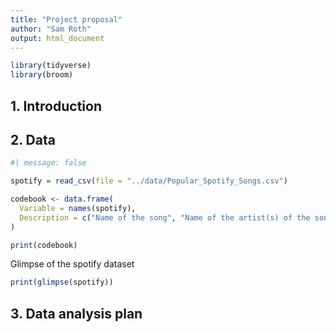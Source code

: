 ```yaml
---
title: "Project proposal"
author: "Sam Roth"
output: html_document
---
```


```r
library(tidyverse)
library(broom)
```

## 1. Introduction



## 2. Data
```r
#| message: false

spotify = read_csv(file = "../data/Popular_Spotify_Songs.csv")

codebook <- data.frame(
  Variable = names(spotify),
  Description = c("Name of the song", "Name of the artist(s) of the song", "Number of artists contributing to the song", "Year when the song was released", "Month when the song was released", "Day of the month when the song was released", "Number of Spotify playlists the song is included in", "Presence and rank of the song on Spotify charts", "Total number of streams on Spotify", "Number of Apple Music playlists the song is included in", "Presence and rank of the song on Spotify charts", "Number of Deezer playlists the song is included in", "Presence and rank of the song on Deezer charts", "Presence and rank of the song on Shazam charts", "Tempo of the song in beats-per-minute", "Key of the song", "Mode of the song (major or minor)", "Percentage of how suitable the song is for dancing", "Positivity of the song's musical content", "Rating of the energy of the song", "Amount of acoustic sound in the song", "Amount of instrumental content in the song", "Presence of live performance elements", "Amount of spoken words in the song")
)

print(codebook)

```
Glimpse of the spotify dataset
```r
print(glimpse(spotify))
```


## 3. Data analysis plan




